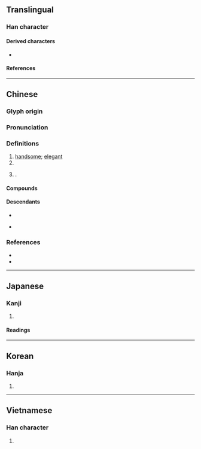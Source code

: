 {{character info}}
==Translingual==

===Han character===
{{Han char|rn=38|rad=女|as=06|sn=9|four=42413|canj=VLMO|ids=⿰女兆}}

====Derived characters====
* {{l|mul|𢱐}}

====References====
{{Han ref|kx=0259.180|dkj=06202|dj=0525.180|hdz=21046.030|uh=59DA}}

----

==Chinese==
{{zh-forms|alt=窕}}

===Glyph origin===
{{Han etym}}

===Pronunciation===
{{zh-pron
|m=yáo
|c=jiu4
|h=pfs=yèu;gd=yau2
|md=ièu
|mn=iâu
|mn-t=io5/iê5
|mn-t_note=io5 - Shantou; iê5 - Chaozhou
|w=3hhiau
|mc=y
|oc=y
|cat=
|ma=y
}}

===Definitions===
{{zh-hanzi}}

# [[handsome]]; [[elegant]]
# {{zh-alt-form|遙|[[far]]; [[distant]]}}
# {{surname|zh|nodot=1}}.
#: {{zh-x|^姚 ^明|{{w|Yao Ming|'''Yao''' Ming}} (Chinese basketball player)}}

====Compounds====
{{zh-der|二姚|剽姚|姚冶|姚名達|姚姒|姚姚|姚廣孝|姚江|姚江學派|姚燧|姚興|姚萇|姚際恆|姚雪垠|姚黃紙|姚黃魏紫|姚鼐|嫖姚|房杜姚宋|票姚|餘姚之學|餘姚縣|驃姚|魏紫姚黃|餘姚|姚棚|姚崗|姚家店|姚坪}}

====Descendants====
* {{desc|bor=1|en|Yiu}}
* {{desc|bor=1|tl|Yao}} {{q|via Hokkien}}

===References===
* {{R:yue:Hanzi}}
* {{R:nan:thcwdq}}

----

==Japanese==

===Kanji===
{{ja-kanji|grade=|rs=女06}}

# {{rfdef|ja|sort=女06}}

====Readings====
{{ja-readings
|goon=よう<えう
|kanon=よう<えう
|kun=うつく-し.い}}

----

==Korean==

===Hanja===
{{ko-hanja|예쁜|요}}

# {{rfdef|ko|sort=女06}}

----

==Vietnamese==

===Han character===
{{vi-readings|reading=diêu|rs=女06}}

# {{rfdef|vi|sort=女06}}